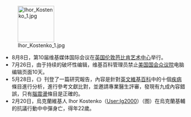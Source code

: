 [[File:Ihor_Kostenko_1.jpg|100px]]
*8月8日，第10届维基媒体国际会议在[[英国|英国]][[伦敦|伦敦]][[芭比肯艺术中心|芭比肯艺术中心]]举行。
*7月26日，由于持续的破坏性编辑，维基百科管理员禁止[[美国国会众议院|美国国会众议院]]电脑编辑页面10天。
*5月28日，《{{link-en|美國骨科醫師協會雜誌|The Journal of the American Osteopathic Association}}》刊登了一篇研究報告，內容是針對[[英文維基百科|英文維基百科]]中的十個[[疾病|疾病]]條目進行分析，進行參考文獻比對，並邀請專業醫生評審，發現有九成內容錯誤，只有[[腦震盪|腦震盪]]條目是正確的。
*2月20日，烏克蘭維基人 Ihor Kostenko（[https://uk.wikipedia.org/wiki/%D0%9A%D0%BE%D1%80%D0%B8%D1%81%D1%82%D1%83%D0%B2%D0%B0%D1%87:Ig2000 User:Ig2000]）（图）在烏克蘭基輔的抗議行動中中彈身亡，得年22歲。